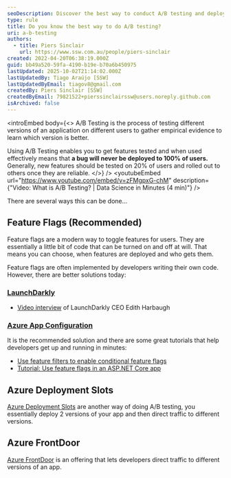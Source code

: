 ```yaml
---
seoDescription: Discover the best way to conduct A/B testing and deploy features reliably with feature flags, Azure Deployment Slots, or Azure FrontDoor
type: rule
title: Do you know the best way to do A/B testing?
uri: a-b-testing
authors:
  - title: Piers Sinclair
    url: https://www.ssw.com.au/people/piers-sinclair
created: 2022-04-20T06:38:19.000Z
guid: bb49a520-59fa-4190-b19e-b70a6b450975
lastUpdated: 2025-10-02T21:14:02.000Z
lastUpdatedBy: Tiago Araújo [SSW]
lastUpdatedByEmail: tiagov8@gmail.com
createdBy: Piers Sinclair [SSW]
createdByEmail: 79821522+pierssinclairssw@users.noreply.github.com
isArchived: false
---
```


<introEmbed
  body={<>
A/B Testing is the process of testing different versions of an application on different users to gather empirical evidence to learn which version is better.

Using A/B Testing enables you to get features tested and when used effectively means that **a bug will never be deployed to 100% of users.** Generally, new features should be tested on 20% of users and rolled out to others once they are reliable.
  </>}
/>
<youtubeEmbed url="https://www.youtube.com/embed/v=zFMgpxG-chM" description={"Video: What is A/B Testing? | Data Science in Minutes (4 min)"} />

There are several ways this can be done...

## Feature Flags (Recommended)

Feature flags are a modern way to toggle features for users. They are essentially a little bit of code that can be turned on and off at will. That means you can choose, when features are deployed and who gets them.

Feature flags are often implemented by developers writing their own code. However, there are better solutions today:

### [LaunchDarkly](https://launchdarkly.com/)

* [Video interview](https://tv.ssw.com/ndc-sydney-2017-ask-me-anything-with-adam-cogan-and-edith-harbaugh-launchdarkly-tripit-devops/) of LaunchDarkly CEO Edith Harbaugh

### [Azure App Configuration](https://docs.microsoft.com/en-us/azure/azure-app-configuration/overview?WT.mc_id=AZ-MVP-33518)

It is the recommended solution and there are some great tutorials that help developers get up and running in minutes:

* [Use feature filters to enable conditional feature flags](https://docs.microsoft.com/en-us/azure/azure-app-configuration/howto-feature-filters-aspnet-core?WT.mc_id=AZ-MVP-33518)
* [Tutorial: Use feature flags in an ASP.NET Core app](https://docs.microsoft.com/en-us/azure/azure-app-configuration/use-feature-flags-dotnet-core?WT.mc_id=AZ-MVP-33518)

## Azure Deployment Slots

[Azure Deployment Slots](https://docs.microsoft.com/en-us/azure/app-service/deploy-staging-slots?WT.mc_id=AZ-MVP-33518) are another way of doing A/B testing, you essentially deploy 2 versions of your app and then direct traffic to different versions.

## Azure FrontDoor

[Azure FrontDoor](https://docs.microsoft.com/en-us/azure/frontdoor/front-door-overview?WT.mc_id=AZ-MVP-33518) is an offering that lets developers direct traffic to different versions of an app.
